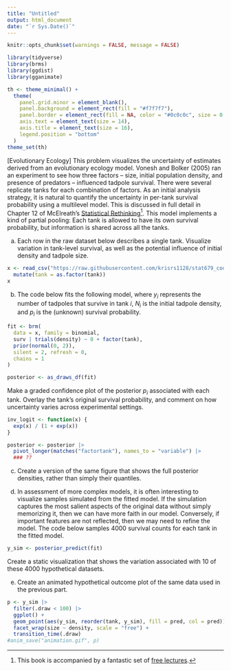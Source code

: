 ```yaml
---
title: "Untitled"
output: html_document
date: "`r Sys.Date()`"
---
```


```r
knitr::opts_chunk$set(warnings = FALSE, message = FALSE)
```

```r
library(tidyverse)
library(brms)
library(ggdist)
library(gganimate)

th <- theme_minimal() + 
  theme(
    panel.grid.minor = element_blank(),
    panel.background = element_rect(fill = "#f7f7f7"),
    panel.border = element_rect(fill = NA, color = "#0c0c0c", size = 0.6),
    axis.text = element_text(size = 14),
    axis.title = element_text(size = 16),
    legend.position = "bottom"
  )
theme_set(th)
```

[Evolutionary Ecology] This problem visualizes the uncertainty of estimates
derived from an evolutionary ecology model. Vonesh and Bolker (2005) ran an
experiment to see how three factors -- size, initial population density, and
presence of predators -- influenced tadpole survival. There were several
replicate tanks for each combination of factors. As an initial analysis
strategy, it is natural to quantify the uncertainty in per-tank survival
probability using a multilevel model. This is discussed in full detail in
Chapter 12 of McElreath's [Statistical Rethinking](https://xcelab.net/rm/statistical-rethinking/)^[This book is accompanied by a fantastic set of [free lectures](https://www.youtube.com/playlist?list=PLDcUM9US4XdMROZ57-OIRtIK0aOynbgZN).].
This model implements a kind of partial pooling: Each tank is allowed to have
its own survival probability, but information is shared across all the tanks.

a. Each row in the raw dataset below describes a single tank. Visualize
variation in tank-level survival, as well as the potential influence of
initial density and tadpole size.
```r
x <- read_csv("https://raw.githubusercontent.com/krisrs1128/stat679_code/main/activities/week13/reedfrogs.csv") |>
  mutate(tank = as.factor(tank))
x
```

b. The code below fits the following model, where $y_{i}$ represents the
number of tadpoles that survive in tank $i$, $N_{i}$ is the initial
tadpole density, and $p_{i}$ is the (unknown) survival probability.

\begin{align*}
y_{i} &\sim \text{Bin}\left(N_{i}, p_{i}\right) \\
p_{i} &= \text{logit}^{-1}\left(\alpha_{i}\right) \\
\alpha_{i} &\sim \mathcal{N}\left(0, 2\right)
\end{align*}
```r
fit <- brm(
  data = x, family = binomial,
  surv | trials(density) ~ 0 + factor(tank),
  prior(normal(0, 2)),
  silent = 2, refresh = 0,
  chains = 1
)

posterior <- as_draws_df(fit)
```
Make a graded confidence plot of the posterior $p_{i}$ associated with each
tank. Overlay the tank's original survival probability, and comment on how
uncertainty varies across experimental settings.

```r
inv_logit <- function(x) {
  exp(x) / (1 + exp(x))
}

posterior <- posterior |>
  pivot_longer(matches("factortank"), names_to = "variable") |>
  ### ??
```

c. Create a version of the same figure that shows the full posterior
densities, rather than simply their quantiles.

d. In assessment of more complex models, it is often interesting to
visualize samples simulated from the fitted model. If the simulation
captures the most salient aspects of the original data without simply
memorizing it, then we can have more faith in our model. Conversely, if
important features are not reflected, then we may need to refine the model.
The code below samples 4000 survival counts for each tank in the fitted
model.
    
```r
y_sim <- posterior_predict(fit)
```
  
Create a static visualization that shows the variation associated with 10 of
these 4000 hypothetical datasets.

e. Create an animated hypothetical outcome plot of the same data used in the
previous part.

```r
p <- y_sim |>
  filter(.draw < 100) |>
  ggplot() +
  geom_point(aes(y_sim, reorder(tank, y_sim), fill = pred, col = pred)) +
  facet_wrap(size ~ density, scale = "free") +
  transition_time(.draw)
#anim_save("animation.gif", p)
```
